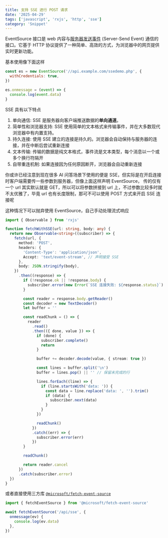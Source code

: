 ```yaml
---
title: 支持 SSE 进行 POST 请求
date: '2025-04-29'
tags: ['javascript', 'rxjs', 'http', 'sse']
category: 'Snippet'
---
```


EventSource 接口是 web 内容与[服务器发送事件](https://developer.mozilla.org/docs/Web/API/Server-sent_events) (Server-Send Event) 通信的接口。它基于 HTTP 协议提供了一种简单、高效的方式，为浏览器中的网页提供实时更新功能。

基本使用像下面这样

```js
const es = new EventSource('//api.example.com/ssedemo.php', {
  withCredentials: true,
})

es.onmessage = (event) => {
  console.log(event.data)
}
```

SSE 具有以下特点

1. 单向通信: SSE 是服务器向客户端推送数据的**单向通道**。
2. 简单性和浏览器支持: SSE 使用简单的文本格式来传输事件，并在大多数现代浏览器中有内置支持。
3. 持久连接: 使用 SSE 建立的连接是持久的。浏览器会自动保持与服务器的连接，并在中断后尝试重新连接
4. 文本传输: 传输的数据是纯文本格式，事件流是文本类型，每个消息以一个或多个换行符隔开
5. 自带重连机制: 如果连接因为任何原因断开，浏览器会自动重新连接

你或许已经注意到现在很多 AI 问答场景下使用的便是 SSE，但实际是在开启连接时客户端需要传一些参数到服务器，但像上面这样声明 EventSource，
传的仅有一个 url 其实默认就是 GET，所以可以将参数拼接到 url 上，不过参数比较多时就不太优雅了，毕竟 url 也有长度限制，那可不可以使用 POST 方式来开启 SSE 连接呢

这种情况下可以抛弃使用 EventSource，自己手动处理流式响应

```typescript
import { Observable } from 'rxjs'

function fetchWithSSE(url: string, body: any) {
  return new Observable<string>((subscriber) => {
    fetch(url, {
      method: 'POST',
      headers: {
        'Content-Type': 'application/json',
        Accept: 'text/event-stream', // 声明接受 SSE
      },
      body: JSON.stringify(body),
    })
      .then((response) => {
        if (!response.ok || !response.body) {
          subscriber.error(new Error(`SSE 连接失败: ${response.status}`))
        }

        const reader = response.body.getReader()
        const decoder = new TextDecoder()
        let buffer = ''

        const readChunk = () => {
          reader
            .read()
            .then(({ done, value }) => {
              if (done) {
                subscriber.complete()
                return
              }

              buffer += decoder.decode(value, { stream: true })

              const lines = buffer.split('\n')
              buffer = lines.pop() || '' // 保留未完成的行

              lines.forEach((line) => {
                if (line.startsWith('data: ')) {
                  const data = line.replace('data: ', '').trim()
                  if (data) {
                    subscriber.next(data)
                  }
                }
              })

              readChunk()
            })
            .catch((err) => {
              subscriber.error(err)
            })
        }

        readChunk()

        return reader.cancel
      })
      .catch(subscriber.error)
  })
}
```

或者直接使用三方库 [`@microsoft/fetch-event-source`](https://github.com/Azure/fetch-event-source)

```js
import { fetchEventSource } from '@microsoft/fetch-event-source'

await fetchEventSource('/api/sse', {
  onmessage(ev) {
    console.log(ev.data)
  },
})
```

